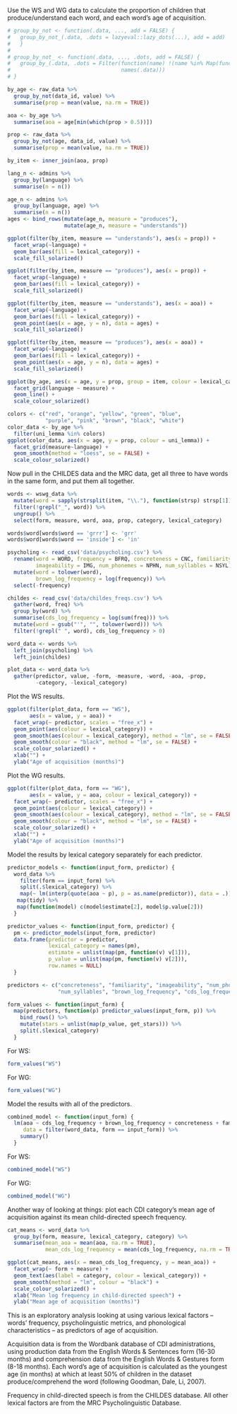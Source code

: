 Use the WS and WG data to calculate the proportion of children that produce/understand each word, and each word's age of acquisition.
```r
# group_by_not <- function(.data, ..., add = FALSE) {
#   group_by_not_(.data, .dots = lazyeval::lazy_dots(...), add = add)
#   }
# 
# group_by_not_ <- function(.data, ..., .dots, add = FALSE) {
#   group_by_(.data, .dots = Filter(function(name) !(name %in% Map(function(lazy) lazy$expr, .dots)),
#                                   names(.data)))
# }

by_age <- raw_data %>%
  group_by_not(data_id, value) %>%
  summarise(prop = mean(value, na.rm = TRUE))

aoa <- by_age %>%
  summarise(aoa = age[min(which(prop > 0.5))])

prop <- raw_data %>%
  group_by_not(age, data_id, value) %>%
  summarise(prop = mean(value, na.rm = TRUE))

by_item <- inner_join(aoa, prop)

lang_n <- admins %>%
  group_by(language) %>%
  summarise(n = n())

age_n <- admins %>%
  group_by(language, age) %>%
  summarise(n = n())
ages <- bind_rows(mutate(age_n, measure = "produces"),
                  mutate(age_n, measure = "understands"))
```

```r
ggplot(filter(by_item, measure == "understands"), aes(x = prop)) +
  facet_wrap(~language) +
  geom_bar(aes(fill = lexical_category)) +
  scale_fill_solarized()

ggplot(filter(by_item, measure == "produces"), aes(x = prop)) +
  facet_wrap(~language) +
  geom_bar(aes(fill = lexical_category)) +
  scale_fill_solarized()

ggplot(filter(by_item, measure == "understands"), aes(x = aoa)) +
  facet_wrap(~language) +
  geom_bar(aes(fill = lexical_category)) +
  geom_point(aes(x = age, y = n), data = ages) +
  scale_fill_solarized()

ggplot(filter(by_item, measure == "produces"), aes(x = aoa)) +
  facet_wrap(~language) +
  geom_bar(aes(fill = lexical_category)) +
  geom_point(aes(x = age, y = n), data = ages) +
  scale_fill_solarized()
```

```r
ggplot(by_age, aes(x = age, y = prop, group = item, colour = lexical_category)) +
  facet_grid(language ~ measure) +
  geom_line() +
  scale_colour_solarized()
```

```r
colors <- c("red", "orange", "yellow", "green", "blue",
            "purple", "pink", "brown", "black", "white")
color_data <- by_age %>%
  filter(uni_lemma %in% colors)
ggplot(color_data, aes(x = age, y = prop, colour = uni_lemma)) +
  facet_grid(measure~language) +
  geom_smooth(method = "loess", se = FALSE) +
  scale_colour_solarized()
```

Now pull in the CHILDES data and the MRC data, get all three to have words in the same form, and put them all together.
```r
words <- wswg_data %>%
  mutate(word = sapply(strsplit(item, "\\."), function(strsp) strsp[1])) %>%
  filter(!grepl("_", word)) %>%
  ungroup() %>%
  select(form, measure, word, aoa, prop, category, lexical_category)

words$word[words$word == 'grrr'] <- 'grr'
words$word[words$word == 'inside'] <- 'in'

psycholing <- read_csv('data/psycholing.csv') %>%
  rename(word = WORD, frequency = BFRQ, concreteness = CNC, familiarity = FAM,
         imageability = IMG, num_phonemes = NPHN, num_syllables = NSYL) %>%
  mutate(word = tolower(word),
         brown_log_frequency = log(frequency)) %>%
  select(-frequency)

childes <- read_csv('data/childes_freqs.csv') %>%
  gather(word, freq) %>%
  group_by(word) %>%
  summarise(cds_log_frequency = log(sum(freq))) %>%
  mutate(word = gsub("'", "", tolower(word))) %>%
  filter(!grepl(" ", word), cds_log_frequency > 0)

word_data <- words %>%
  left_join(psycholing) %>%
  left_join(childes)

plot_data <- word_data %>%
  gather(predictor, value, -form, -measure, -word, -aoa, -prop,
         -category, -lexical_category)
```

Plot the WS results.
```r
ggplot(filter(plot_data, form == "WS"),
       aes(x = value, y = aoa)) +
  facet_wrap(~ predictor, scales = "free_x") +
  geom_point(aes(colour = lexical_category)) +
  geom_smooth(aes(colour = lexical_category), method = "lm", se = FALSE) +
  geom_smooth(colour = "black", method = "lm", se = FALSE) +
  scale_colour_solarized() +
  xlab("") +
  ylab("Age of acquisition (months)")
```

Plot the WG results.
```r
ggplot(filter(plot_data, form == "WG"),
       aes(x = value, y = aoa, colour = lexical_category)) +
  facet_wrap(~ predictor, scales = "free_x") +
  geom_point(aes(colour = lexical_category)) +
  geom_smooth(aes(colour = lexical_category), method = "lm", se = FALSE) +
  geom_smooth(colour = "black", method = "lm", se = FALSE) +
  scale_colour_solarized() +
  xlab("") +
  ylab("Age of acquisition (months)")
```

Model the results by lexical category separately for each predictor.
```r
predictor_models <- function(input_form, predictor) {
  word_data %>%
    filter(form == input_form) %>%
    split(.$lexical_category) %>%
    map(~ lm(interp(quote(aoa ~ p), p = as.name(predictor)), data = .)) %>%
   map(tidy) %>%
   map(function(model) c(model$estimate[2], model$p.value[2]))
  }

predictor_values <- function(input_form, predictor) {
  pm <- predictor_models(input_form, predictor)
  data.frame(predictor = predictor,
             lexical_category = names(pm),
             estimate = unlist(map(pm, function(v) v[1])),
             p_value = unlist(map(pm, function(v) v[2])),
             row.names = NULL)
  }

predictors <- c("concreteness", "familiarity", "imageability", "num_phonemes",
                "num_syllables", "brown_log_frequency", "cds_log_frequency")

form_values <- function(input_form) {
  map(predictors, function(p) predictor_values(input_form, p)) %>%
    bind_rows() %>%
    mutate(stars = unlist(map(p_value, get_stars))) %>%
    split(.$lexical_category)
  }
```

For WS:
```r
form_values("WS")
```

For WG:
```r
form_values("WG")
```

Model the results with all of the predictors.
```r
combined_model <- function(input_form) {
  lm(aoa ~ cds_log_frequency + brown_log_frequency + concreteness + familiarity + imageability + num_phonemes + num_syllables,
     data = filter(word_data, form == input_form)) %>%
    summary()
  }
```

For WS:
```r
combined_model("WS")
```

For WG:
```r
combined_model("WG")
```

Another way of looking at things: plot each CDI category's mean age of acquisition against its mean child-directed speech frequency.
```r
cat_means <- word_data %>%
  group_by(form, measure, lexical_category, category) %>%
  summarise(mean_aoa = mean(aoa, na.rm = TRUE),
            mean_cds_log_frequency = mean(cds_log_frequency, na.rm = TRUE))

ggplot(cat_means, aes(x = mean_cds_log_frequency, y = mean_aoa)) +
  facet_wrap(~ form + measure) +
  geom_text(aes(label = category, colour = lexical_category)) +
  geom_smooth(method = "lm", colour = "black") +
  scale_colour_solarized() +
  xlab("Mean log frequency in child-directed speech") +
  ylab("Mean age of acquisition (months)")
```

This is an exploratory analysis looking at using various lexical factors -- words' frequency, psycholinguistic metrics, and phonological characteristics -- as predictors of age of acquisition.

Acquisition data is from the Wordbank database of CDI administrations, using production data from the English Words & Sentences form (16-30 months) and comprehension data from the English Words & Gestures form (8-18 months). Each word's age of acquisition is calculated as the youngest age (in months) at which at least 50% of children in the dataset produce/comprehend the word (following Goodman, Dale, Li, 2007).

Frequency in child-directed speech is from the CHILDES database. All other lexical factors are from the MRC Psycholinguistic Database.
